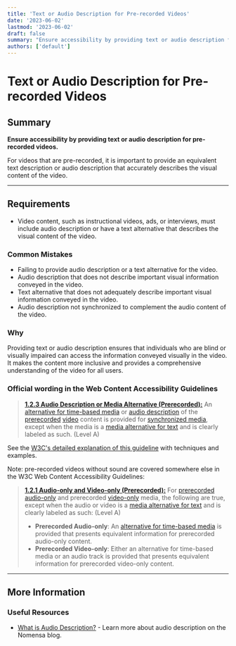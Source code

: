```yaml
---
title: 'Text or Audio Description for Pre-recorded Videos'
date: '2023-06-02'
lastmod: '2023-06-02'
draft: false
summary: "Ensure accessibility by providing text or audio description for pre-recorded videos."
authors: ['default']
---
```


# Text or Audio Description for Pre-recorded Videos

## Summary

**Ensure accessibility by providing text or audio description for pre-recorded videos.**

For videos that are pre-recorded, it is important to provide an equivalent text description or audio description that accurately describes the visual content of the video.

---

## Requirements

- Video content, such as instructional videos, ads, or interviews, must include audio description or have a text alternative that describes the visual content of the video.

### Common Mistakes

- Failing to provide audio description or a text alternative for the video.
- Audio description that does not describe important visual information conveyed in the video.
- Text alternative that does not adequately describe important visual information conveyed in the video.
- Audio description not synchronized to complement the audio content of the video.

### Why

Providing text or audio description ensures that individuals who are blind or visually impaired can access the information conveyed visually in the video. It makes the content more inclusive and provides a comprehensive understanding of the video for all users.

### Official wording in the Web Content Accessibility Guidelines

> [**1.2.3 Audio Description or Media Alternative (Prerecorded):**](https://www.w3.org/TR/UNDERSTANDING-WCAG20/media-equiv-audio-desc.html) An [alternative for time-based media](https://www.w3.org/TR/UNDERSTANDING-WCAG20/media-equiv-audio-desc.html#alt-time-based-mediadef) or [audio description](https://www.w3.org/TR/UNDERSTANDING-WCAG20/media-equiv-audio-desc.html#audiodescdef) of the [prerecorded](https://www.w3.org/TR/UNDERSTANDING-WCAG20/media-equiv-audio-desc.html#prerecordeddef) [video](https://www.w3.org/TR/UNDERSTANDING-WCAG20/media-equiv-audio-desc.html#videodef) content is provided for [synchronized media](https://www.w3.org/TR/UNDERSTANDING-WCAG20/media-equiv-audio-desc.html#synchronizedmediadef), except when the media is a [media alternative for text](https://www.w3.org/TR/UNDERSTANDING-WCAG20/media-equiv-audio-desc.html#multimedia-alt-textdef) and is clearly labeled as such. (Level A)

See the [W3C's detailed explanation of this guideline](https://www.w3.org/TR/UNDERSTANDING-WCAG20/media-equiv-audio-desc.html) with techniques and examples.

Note: pre-recorded videos without sound are covered somewhere else in the W3C Web Content Accessibility Guidelines:

> [**1.2.1 Audio-only and Video-only (Prerecorded):**](https://www.w3.org/TR/UNDERSTANDING-WCAG20/content-structure-separation-programmatic.html) For [prerecorded](https://www.w3.org/TR/UNDERSTANDING-WCAG20/media-equiv-av-only-alt.html#prerecordeddef) [audio-only](https://www.w3.org/TR/UNDERSTANDING-WCAG20/media-equiv-av-only-alt.html#audio-onlydef) and prerecorded [video-only](https://www.w3.org/TR/UNDERSTANDING-WCAG20/media-equiv-av-only-alt.html#video-onlydef) media, the following are true, except when the audio or video is a [media alternative for text](https://www.w3.org/TR/UNDERSTANDING-WCAG20/media-equiv-av-only-alt.html#multimedia-alt-textdef) and is clearly labeled as such: (Level A)
>
> - **Prerecorded Audio-only**: An [alternative for time-based media](https://www.w3.org/TR/UNDERSTANDING-WCAG20/media-equiv-av-only-alt.html#alt-time-based-mediadef) is provided that presents equivalent information for prerecorded audio-only content.
> - **Prerecorded Video-only**: Either an alternative for time-based media or an audio track is provided that presents equivalent information for prerecorded video-only content.

---

## More Information

### Useful Resources

- [What is Audio Description?](https://www.nomensa.com/blog/2010/what-is-audio-description) - Learn more about audio description on the Nomensa blog.
